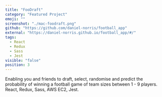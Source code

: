 ```yaml
---
title: "FooDraft"
category: "Featured Project"
emoji: ""
screenshot: "./mac-foodraft.png"
github: "https://github.com/daniel-norris/football_app"
external: "https://daniel-norris.github.io/football_app/#/"
tags:
  - React
  - Redux
  - Sass
  - Jest
visible: "false"
position: 3
---
```


Enabling you and friends to draft, select, randomise and predict the probability of winning a football game of team sizes between 1 - 9 players. React, Redux, Sass, AWS EC2, Jest.